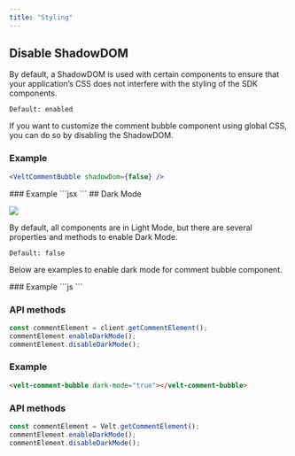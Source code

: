 ```yaml
---
title: "Styling"
---
```


## Disable ShadowDOM
By default, a ShadowDOM is used with certain components to ensure that your application’s CSS does not interfere with the styling of the SDK components.

`Default: enabled`

If you want to customize the comment bubble component using global CSS, you can do so by disabling the ShadowDOM.

<Tabs>

<Tab title="React / Next.js">


### Example
```jsx
<VeltCommentBubble shadowDom={false} />
```
</Tab>
<Tab title="HTML">
### Example
```jsx
<velt-comment-bubble shadow-dom="false"></velt-comment-bubble>
```
</Tab>
</Tabs>
## Dark Mode

![](/images/customization/velt-comment-bubble-1.png)

By default, all components are in Light Mode, but there are several properties and methods to enable Dark Mode.

`Default: false`

Below are examples to enable dark mode for comment bubble component.

<Tabs>

<Tab title="React / Next.js">
### Example
```js
<VeltCommentBubble darkMode={true} />
```

### API methods

```jsx
const commentElement = client.getCommentElement();
commentElement.enableDarkMode();
commentElement.disableDarkMode();
```

</Tab>

<Tab title="HTML">

### Example
```HTML
<velt-comment-bubble dark-mode="true"></velt-comment-bubble>
```

### API methods

```jsx
const commentElement = Velt.getCommentElement();
commentElement.enableDarkMode();
commentElement.disableDarkMode();
```

</Tab>

</Tabs>
